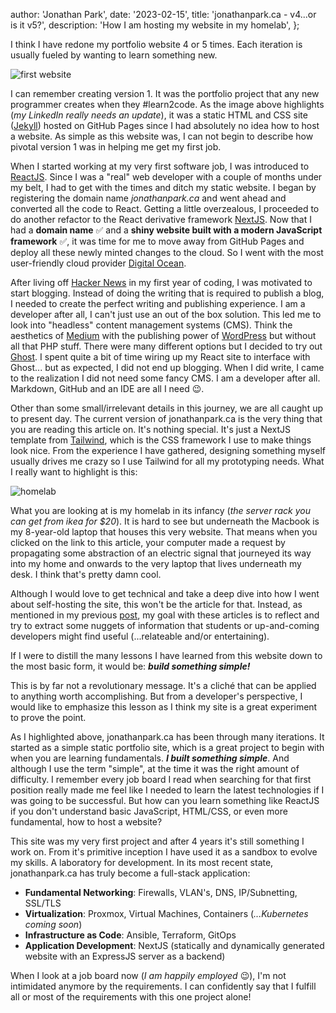 
  author: 'Jonathan Park',
  date: '2023-02-15',
  title: 'jonathanpark.ca - v4...or is it v5?',
  description: 'How I am hosting my website in my homelab',
};


I think I have redone my portfolio website 4 or 5 times. Each iteration is usually fueled by wanting
to learn something new.

<Image src={firstWebsite} alt="first website" />

I can remember creating version 1. It was the portfolio project that any new programmer creates when
they #learn2code. As the image above highlights (_my LinkedIn really needs an update_), it was a
static HTML and CSS site ([Jekyll](https://jekyllrb.com/)) hosted on GitHub Pages since I had
absolutely no idea how to host a website. As simple as this website was, I can not begin to describe
how pivotal version 1 was in helping me get my first job.

When I started working at my very first software job, I was introduced to
[ReactJS](https://reactjs.org/). Since I was a "real" web developer with a couple of months under my
belt, I had to get with the times and ditch my static website. I began by registering the domain
name _jonathanpark.ca_ and went ahead and converted all the code to React. Getting a little
overzealous, I proceeded to do another refactor to the React derivative framework
[NextJS](https://nextjs.org/). Now that I had a **domain name** :white_check_mark: and a **shiny
website built with a modern JavaScript framework** :white_check_mark:, it was time for me to move
away from GitHub Pages and deploy all these newly minted changes to the cloud. So I went with the
most user-friendly cloud provider [Digital Ocean](https://www.digitalocean.com/).

After living off [Hacker News](https://news.ycombinator.com) in my first year of coding, I was
motivated to start blogging. Instead of doing the writing that is required to publish a blog, I
needed to create the perfect writing and publishing experience. I am a developer after all, I can't
just use an out of the box solution. This led me to look into "headless" content management systems
(CMS). Think the aesthetics of [Medium](https://medium.com) with the publishing power of
[WordPress](https://wordpress.com) but without all that PHP stuff. There were many different options
but I decided to try out [Ghost](https://ghost.org/). I spent quite a bit of time wiring up my React
site to interface with Ghost... but as expected, I did not end up blogging. When I did write, I came
to the realization I did not need some fancy CMS. I am a developer after all. Markdown, GitHub and
an IDE are all I need :wink:.

Other than some small/irrelevant details in this journey, we are all caught up to present day. The
current version of jonathanpark.ca is the very thing that you are reading this article on. It's
nothing special. It's just a NextJS template from [Tailwind](https://tailwindcss.com/), which is the
CSS framework I use to make things look nice. From the experience I have gathered, designing
something myself usually drives me crazy so I use Tailwind for all my prototyping needs. What I
really want to highlight is this:

<Image src={homelab} alt="homelab" />

What you are looking at is my homelab in its infancy (_the server rack you can get from ikea for
$20_). It is hard to see but underneath the Macbook is my 8-year-old laptop that houses this very
website. That means when you clicked on the link to this article, your computer made a request by
propagating some abstraction of an electric signal that journeyed its way into my home and onwards
to the very laptop that lives underneath my desk. I think that's pretty damn cool.

Although I would love to get technical and take a deep dive into how I went about self-hosting the
site, this won't be the article for that. Instead, as mentioned in my previous
[post](/articles/clickbait-part-1), my goal with these articles is to reflect and try to extract
some nuggets of information that students or up-and-coming developers might find useful
(...relateable and/or entertaining).

If I were to distill the many lessons I have learned from this website down to the most basic form,
it would be: **_build something simple!_**

This is by far not a revolutionary message. It's a cliché that can be applied to anything worth
accomplishing. But from a developer's perspective, I would like to emphasize this lesson as I think
my site is a great experiment to prove the point.

As I highlighted above, jonathanpark.ca has been through many iterations. It started as a simple
static portfolio site, which is a great project to begin with when you are learning fundamentals.
**_I built something simple_**. And although I use the term "simple", at the time it was the right
amount of difficulty. I remember every job board I read when searching for that first position
really made me feel like I needed to learn the latest technologies if I was going to be successful.
But how can you learn something like ReactJS if you don't understand basic JavaScript, HTML/CSS, or
even more fundamental, how to host a website?

This site was my very first project and after 4 years it's still something I work on. From it's
primitive inception I have used it as a sandbox to evolve my skills. A laboratory for development.
In its most recent state, jonathanpark.ca has truly become a full-stack application:

- **Fundamental Networking**: Firewalls, VLAN's, DNS, IP/Subnetting, SSL/TLS
- **Virtualization**: Proxmox, Virtual Machines, Containers (_...Kubernetes coming soon_)
- **Infrastructure as Code**: Ansible, Terraform, GitOps
- **Application Development**: NextJS (statically and dynamically generated website with an
  ExpressJS server as a backend)

When I look at a job board now (_I am happily employed_ :wink:), I'm not intimidated anymore by the
requirements. I can confidently say that I fulfill all or most of the requirements with this one
project alone!
